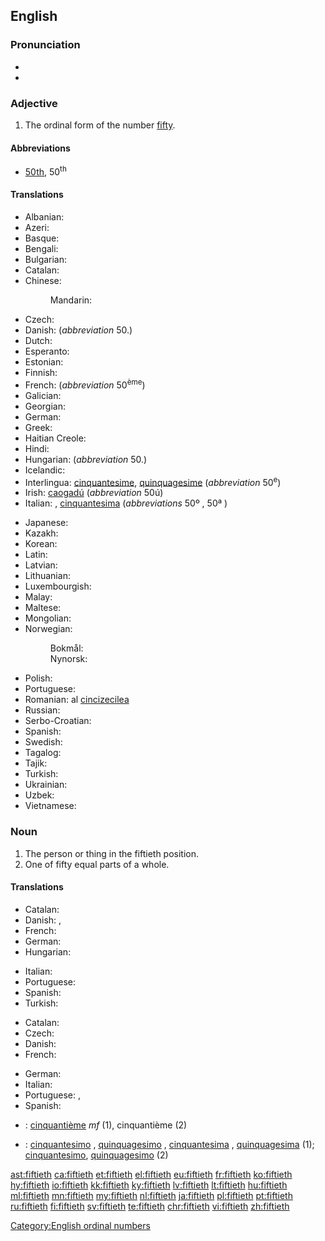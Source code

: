==English==

===Pronunciation===
* {{IPA|/ˈfɪftiəθ/|lang=en}}
* {{hyphenation|fif|ti|eth|lang=en}}

===Adjective===
{{en-adj|-}}

# The ordinal form of the number [[fifty]].

====Abbreviations====
* [[50th]], 50<sup>th</sup>

====Translations====
{{trans-top|the ordinal form of the number fifty}}
* Albanian: {{t|sq|pesëdhjetë|sc=Cyrl}}
* Azeri: {{t|az|ellinci}}
* Basque: {{t|eu|berrogeita hamarren}}
* Bengali: {{t|bn|পঁচাশত্তম|tr=pam̐cāśattama|sc=Cyrl}}
* Bulgarian: {{t|bg|петдесети|sc=Cyrl}}
* Catalan: {{t+|ca|cinquantè}}
* Chinese:
*: Mandarin: {{t+|cmn|第五十|tr=dì wǔshí|sc=Hani}}
* Czech: {{t+|cs|padesátý|m}}
* Danish: {{t|da|halvtredsindstyvende}} (''abbreviation'' 50.)
* Dutch: {{t+|nl|vijftigste}}
* Esperanto: {{t|eo|kvindeka|sc=Cyrl}}
* Estonian: {{t|et|viiekümnes}}
* Finnish: {{t|fi|viideskymmenes}}
* French: {{t|fr|cinquantième}} (''abbreviation'' 50<sup>ème</sup>)
* Galician: {{t+|gl|quincuaxésimo|m}}
* Georgian: {{t|ka|ორმოცდამეათე}}
* German: {{t+|de|fünfzigste}}
* Greek: {{t+|el|πεντηκοστός}}
* Haitian Creole: {{t|ht|senkantan}}
* Hindi: {{t|hi|पचासवां|tr=pacāsavāṁ|sc=Deva}}
* Hungarian: {{t+|hu|ötvenedik}} (''abbreviation'' 50.)
* Icelandic: {{t|is|fimmtugasta}}
* Interlingua: [[cinquantesime]], [[quinquagesime]] (''abbreviation'' 50<sup>e</sup>)
* Irish: [[caogadú]] (''abbreviation'' 50ú)
* Italian: {{t+|it|cinquantesimo|m}}, [[cinquantesima]] {{g|f}} (''abbreviations'' 50º {{g|m}}, 50ª {{g|f}})
{{trans-mid}}
* Japanese: {{t|ja|第五十|tr=dai go jū|sc=Jpan}}
* Kazakh: {{t|kk|елуінші|sc=Cyrl}}
* Korean: {{t+|ko|쉰째|sc=Kore}}
* Latin: {{t|la|quinquagesimus|sc=Cyrl}}
* Latvian: {{t+|lv|piecdesmitais}}
* Lithuanian: {{t+|lt|penkiasdešimtas}}
* Luxembourgish: {{t|lb|fofzegst}}
* Malay: {{t|ms|yg kelima puluh}}
* Maltese: {{t|mt|wieħed minn ħamsin}}
* Mongolian: {{t|mn|тавьдугаар|sc=Cyrl}}
* Norwegian: 
*: Bokmål: {{t|nb|femtiende}}
*: Nynorsk: {{t|nn|femtiande}}
* Polish: {{t+|pl|pięćdziesiąty|m}}
* Portuguese: {{t+|pt|quinquagésimo|m}}
* Romanian: al [[cincizecilea]] {{g|m}}
* Russian: {{t+|ru|пятидесятый}}
* Serbo-Croatian: {{t|sh|pedeseti}}
* Spanish: {{t+|es|quincuagésimo}}
* Swedish: {{t+|sv|femtionde}}
* Tagalog: {{t|tl|pang-limampu|sc=Hani}}
* Tajik: {{t|tg|панҷоҳуми|sc=Cyrl}}
* Turkish: {{t+|tr|ellinci}}
* Ukrainian: {{t|uk|п'ятидесятий|sc=Cyrl}}
* Uzbek: {{t|uz|elliginchi}}
* Vietnamese: {{t|vi|thứ năm mươi}}
{{trans-bottom}}

===Noun===
{{en-noun}}

# The person or thing in the fiftieth position.
# One of fifty equal parts of a whole.

====Translations====
{{trans-top|the person or thing in the fiftieth position}}
* Catalan: {{t+|ca|cinquantè}}
* Danish: {{t|da|den halvtredsindstyvende|c}}, {{t|da|nr. halvtreds|c}}
* French: {{t+|fr|cinquantième|m|f}}
* German: {{t+|de|fünfzigste}}
* Hungarian: {{t+|hu|ötvenedik}}
{{trans-mid}}
* Italian: {{t+|it|cinquantesimo}}
* Portuguese: {{t|pt|quinquagésimo|m}}
* Spanish: {{t|es|quincuagésimo}}
* Turkish: {{t+|tr|ellinci}}
{{trans-bottom}}

{{trans-top|one of fifty equal parts of a whole}}
* Catalan: {{t+|ca|cinquantè}}
* Czech: {{t|cs|padesátina|f}}
* Danish: {{t|da|halvtredsindstyvendedel|c}}
* French: {{t+|fr|cinquantième|m}}
{{trans-mid}}
* German: {{t+|de|fünfzigste}}
* Italian: {{t+|it|cinquantesimo}}
* Portuguese: {{t|pt|cinquenta avos|m}}, {{t|pt|[[quinquagésima]] [[parte]]|f}}
* Spanish: {{t|es|cincuentavo}}
{{trans-bottom}}

{{checktrans-top}}
* {{ttbc|fr}}: [[cinquantième]]  ''mf'' (1), cinquantième {{g|m}} (2)
* {{ttbc|ia}}: [[cinquantesimo]] {{g|m}}, [[quinquagesimo]] {{g|m}}, [[cinquantesima]] {{g|f}}, [[quinquagesima]] {{g|f}} (1); [[cinquantesimo]], [[quinquagesimo]] (2)
{{trans-mid}}
{{trans-bottom}}

[[Category:English ordinal numbers]]

[[ast:fiftieth]]
[[ca:fiftieth]]
[[et:fiftieth]]
[[el:fiftieth]]
[[eu:fiftieth]]
[[fr:fiftieth]]
[[ko:fiftieth]]
[[hy:fiftieth]]
[[io:fiftieth]]
[[kk:fiftieth]]
[[ky:fiftieth]]
[[lv:fiftieth]]
[[lt:fiftieth]]
[[hu:fiftieth]]
[[ml:fiftieth]]
[[mn:fiftieth]]
[[my:fiftieth]]
[[nl:fiftieth]]
[[ja:fiftieth]]
[[pl:fiftieth]]
[[pt:fiftieth]]
[[ru:fiftieth]]
[[fi:fiftieth]]
[[sv:fiftieth]]
[[te:fiftieth]]
[[chr:fiftieth]]
[[vi:fiftieth]]
[[zh:fiftieth]]